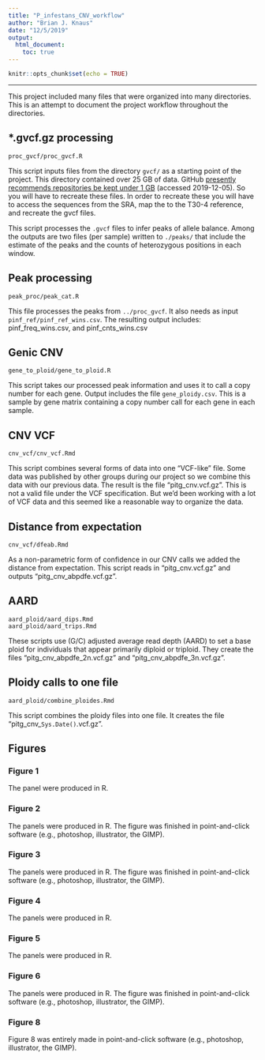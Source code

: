 ```yaml
---
title: "P_infestans_CNV_workflow"
author: "Brian J. Knaus"
date: "12/5/2019"
output:
  html_document:
    toc: true
---
```


```r
knitr::opts_chunk$set(echo = TRUE)
```


---


This project included many files that were organized into many directories.
This is an attempt to document the project workflow throughout the directories.


## *.gvcf.gz processing


```
proc_gvcf/proc_gvcf.R
```

This script inputs files from the directory `gvcf/` as a starting point of the project.
This directory contained over 25 GB of data.
GitHub [presently recommends repositories be kept under 1 GB](https://help.github.com/en/github/managing-large-files/what-is-my-disk-quota) (accessed 2019-12-05).
So you will have to recreate these files.
In order to recreate these you will have to access the sequences from the SRA, map the to the T30-4 reference, and recreate the gvcf files.


This script processes the `.gvcf` files to infer peaks of allele balance.
Among the outputs are two files (per sample) written to `./peaks/` that include the estimate of the peaks and the counts of heterozygous positions in each window.


## Peak processing


```
peak_proc/peak_cat.R
```

This file processes the peaks from `../proc_gvcf`.
It also needs as input `pinf_ref/pinf_ref_wins.csv`.
The resulting output includes: pinf_freq_wins.csv, and pinf_cnts_wins.csv


## Genic CNV

```
gene_to_ploid/gene_to_ploid.R
```

This script takes our processed peak information and uses it to call a copy number for each gene.
Output includes the file `gene_ploidy.csv`.
This is a sample by gene matrix containing a copy number call for each gene in each sample.


## CNV VCF

```
cnv_vcf/cnv_vcf.Rmd
```

This script combines several forms of data into one "VCF-like" file.
Some data was published by other groups during our project so we combine this data with our previous data.
The result is the file "pitg_cnv.vcf.gz".
This is not a valid file under the VCF specification.
But we'd been working with a lot of VCF data and this seemed like a reasonable way to organize the data.


## Distance from expectation

```
cnv_vcf/dfeab.Rmd
```

As a non-parametric form of confidence in our CNV calls we added the distance from expectation.
This script reads in "pitg_cnv.vcf.gz" and outputs "pitg_cnv_abpdfe.vcf.gz".


## AARD

```
aard_ploid/aard_dips.Rmd
aard_ploid/aard_trips.Rmd
```

These scripts use (G/C) adjusted average read depth (AARD) to set a base ploid for individuals that appear primarily diploid or triploid.
They create the files "pitg_cnv_abpdfe_2n.vcf.gz" and "pitg_cnv_abpdfe_3n.vcf.gz".


## Ploidy calls to one file

```
aard_ploid/combine_ploides.Rmd
```

This script combines the ploidy files into one file.
It creates the file "pitg_cnv_```Sys.Date()```.vcf.gz".


## Figures

### Figure 1

The panel were produced in R.

### Figure 2

The panels were produced in R.
The figure was finished in point-and-click software (e.g., photoshop, illustrator, the GIMP).

### Figure 3

The panels were produced in R.
The figure was finished in point-and-click software (e.g., photoshop, illustrator, the GIMP).

### Figure 4

The panels were produced in R.

### Figure 5

The panels were produced in R.

### Figure 6

The panels were produced in R.
The figure was finished in point-and-click software (e.g., photoshop, illustrator, the GIMP).

### Figure 8

Figure 8 was entirely made in point-and-click software (e.g., photoshop, illustrator, the GIMP).

